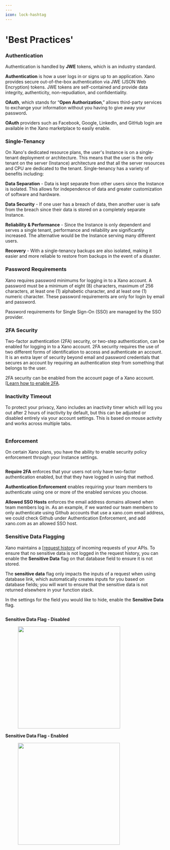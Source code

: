 ```yaml
---
---
icon: lock-hashtag
---
```


# 'Best Practices'

### Authentication

Authentication is handled by **JWE** tokens, which is an industry standard.&#x20;

**Authentication** is how a user logs in or signs up to an application. Xano provides secure out-of-the-box authentication via JWE (JSON Web Encryption) tokens. JWE tokens are self-contained and provide data integrity, authenticity, non-repudiation, and confidentiality.&#x20;

**OAuth**, which stands for “**Open Authorization**,” allows third-party services to exchange your information without you having to give away your passwor&#x64;**.**

**OAuth** providers such as Facebook, Google, LinkedIn, and GitHub login are available in the Xano marketplace to easily enable.&#x20;

### Single-Tenancy&#x20;

On Xano's dedicated resource plans, the user's Instance is on a single-tenant deployment or architecture. This means that the user is the only tenant on the server (Instance) architecture and that all the server resources and CPU are dedicated to the tenant. Single-tenancy has a variety of benefits including:

**Data Separation** - Data is kept separate from other users since the Instance is isolated. This allows for independence of data and greater customization of software and hardware.&#x20;

**Data Security** -  If one user has a breach of data, then another user is safe from the breach since their data is stored on a completely separate Instance.&#x20;

**Reliability & Performance** - Since the Instance is only dependent and serves a single tenant, performance and reliability are significantly increased. The alternative would be the Instance serving many different users.

**Recovery** - With a single-tenancy backups are also isolated, making it easier and more reliable to restore from backups in the event of a disaster.&#x20;

### Password Requirements

Xano requires password minimums for logging in to a Xano account. A password must be a minimum of eight (8) characters, maximum of 256 characters, at least one (1) alphabetic character, and at least one (1) numeric character. These password requirements are only for login by email and password.&#x20;

Password requirements for Single Sign-On (SSO) are managed by the SSO provider.&#x20;

### 2FA Security

Two-factor authentication (2FA) security, or two-step authentication, can be enabled for logging in to a Xano account. 2FA security requires the use of two different forms of identification to access and authenticate an account. It is an extra layer of security beyond email and password credentials that secures an account by requiring an authentication step from something that belongs to the user.&#x20;

2FA security can be enabled from the account page of a Xano account. [[Learn how to enable 2FA](../your-xano-account/account-page.md#enabling-2fa-two-factor-authentication).

### Inactivity Timeout

To protect your privacy, Xano includes an inactivity timer which will log you out after 2 hours of inactivity by default, but this can be adjusted or disabled entirely via your account settings. This is based on mouse activity and works across multiple tabs.

<figure><img src="..//assets/CleanShot 2023-05-30 at 14.31.52.png" alt="" /><figcaption></figcaption></figure>

### Enforcement

On certain Xano plans, you have the ability to enable security policy enforcement through your Instance settings.

<figure><img src="..//assets/CleanShot 2023-05-30 at 14.31.00.png" alt="" /><figcaption></figcaption></figure>

**Require 2FA** enforces that your users not only have two-factor authentication enabled, but that they have logged in using that method.

**Authentication Enforcement** enables requiring your team members to authenticate using one or more of the enabled services you choose.

**Allowed SSO Hosts** enforces the email address domains allowed when team members log in. As an example, if we wanted our team members to only authenticate using Github accounts that use a xano.com email address, we could check Github under Authentication Enforcement, and add xano.com as an allowed SSO host.

### Sensitive Data Flagging

Xano maintains a [[request history](../maintenance-monitoring-and-logging/request-history.mdx) of incoming requests of your APIs. To ensure that no sensitive data is not logged in the request history, you can enable the **Sensitive Data** flag on that database field to ensure it is not stored.

<Info>

The **sensitive data** flag only impacts the inputs of a request when using database link, which automatically creates inputs for you based on database fields; you will want to ensure that the sensitive data is not returned elsewhere in your function stack.

</Info>

In the settings for the field you would like to hide, enable the **Sensitive Data** flag.&#x20;

<div align="left"><figure><img src="..//assets/CleanShot 2025-02-24 at 09.01.32.png" alt="" /><figcaption></figcaption></figure></div>

**Sensitive Data Flag - Disabled**

<div align="left"><figure><img src="..//assets/CleanShot 2025-02-24 at 09.29.37.png" alt="" width="323" /><figcaption></figcaption></figure></div>

**Sensitive Data Flag - Enabled**

<div align="left"><figure><img src="..//assets/CleanShot 2025-02-24 at 09.30.04.png" alt="" width="322" /><figcaption></figcaption></figure></div>